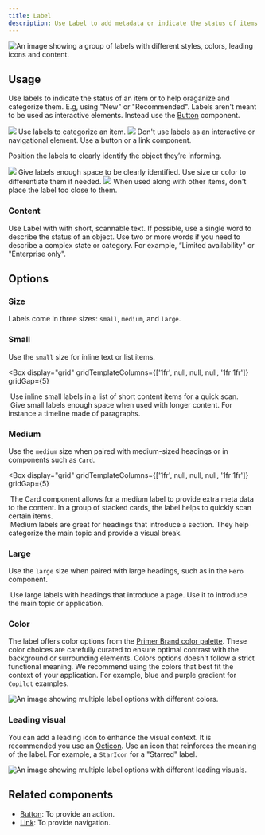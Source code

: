```yaml
---
title: Label
description: Use Label to add metadata or indicate the status of items.
---
```



![An image showing a group of labels with different styles, colors, leading icons and content.](https://github.com/primer/brand/assets/912236/297f8cc9-326f-4250-adbf-c6ea37b64f7b)

## Usage

Use labels to indicate the status of an item or to help oraganize and categorize them. E.g, using "New" or "Recommended". Labels aren't meant to be used as interactive elements. Instead use the [Button](/components/Button) component.

<DoDontContainer>
  <Do>
    <img src="https://github.com/primer/brand/assets/912236/fcaa89e3-19c4-4e2f-81ac-a3f7e673034a" />
    <Caption>Use labels to categorize an item.</Caption>
  </Do>
  <Dont>
    <img src="https://github.com/primer/brand/assets/912236/aecf5346-e054-4dc0-b9a8-e4546bec4795" />
    <Caption>
      Don't use labels as an interactive or navigational element. Use a button
      or a link component.
    </Caption>
  </Dont>
</DoDontContainer>

Position the labels to clearly identify the object they’re informing.

<DoDontContainer>
  <Do>
    <img src="https://github.com/primer/brand/assets/912236/e7a44547-975b-4538-a293-92dae75907df" />
    <Caption>
      Give labels enough space to be clearly identified. Use size or color to
      differentiate them if needed.
    </Caption>
  </Do>
  <Dont>
    <img src="https://github.com/primer/brand/assets/912236/a6e606fc-cabd-4454-81d4-5e7e2befe0f1" />
    <Caption>
      When used along with other items, don't place the label too close to them.
    </Caption>
  </Dont>
</DoDontContainer>

### Content

Use Label with with short, scannable text. If possible, use a single word to describe the status of an object. Use two or more words if you need to describe a complex state or category. For example, “Limited availability" or "Enterprise only".

## Options

### Size

Labels come in three sizes: `small`, `medium`, and `large`.

### Small

Use the `small` size for inline text or list items.

<Box
  display="grid"
  gridTemplateColumns={['1fr', null, null, null, '1fr 1fr']}
  gridGap={5}
>
  <div>
    <img
      src="https://github.com/primer/brand/assets/912236/ee4b9073-8ae6-4178-bed5-2c54f6949656"
      alt=""
    />
    <Caption>
      Use inline small labels in a list of short content items for a quick scan.
    </Caption>
  </div>
  <div>
    <img
      src="https://github.com/primer/brand/assets/912236/730a7836-40bb-461f-816f-1e1af39e6348"
      alt=""
    />
    <Caption>
      Give small labels enough space when used with longer content. For instance
      a timeline made of paragraphs.
    </Caption>
  </div>
</Box>

### Medium

Use the `medium` size when paired with medium-sized headings or in components such as `Card`.

<Box
  display="grid"
  gridTemplateColumns={['1fr', null, null, null, '1fr 1fr']}
  gridGap={5}
>
  <div>
    <img
      src="https://github.com/primer/brand/assets/912236/02d09a61-1d19-49ed-8a6a-7a1338783dd4"
      alt=""
    />
    <Caption>
      The Card component allows for a medium label to provide extra meta data to
      the content. In a group of stacked cards, the label helps to quickly scan
      certain items.
    </Caption>
  </div>
  <div>
    <img
      src="https://github.com/primer/brand/assets/912236/34891aaf-d79b-454d-aafa-177d1946df5f"
      alt=""
    />
    <Caption>
      Medium labels are great for headings that introduce a section. They help
      categorize the main topic and provide a visual break.
    </Caption>
  </div>
</Box>

### Large

Use the `large` size when paired with large headings, such as in the `Hero` component.

<div>
  <img
    src="https://github.com/primer/brand/assets/912236/7a0da376-5457-4ced-aa78-8157ed8c20c1"
    alt=""
  />
  <Caption>
    Use large labels with headings that introduce a page. Use it to introduce
    the main topic or application.
  </Caption>
</div>

### Color

The label offers color options from the [Primer Brand color palette](/primitives/color). These color choices are carefully curated to ensure optimal contrast with the background or surrounding elements. Colors options doesn't follow a strict functional meaning. We recommend using the colors that best fit the context of your application. For example, blue and purple gradient for `Copilot` examples.

![An image showing multiple label options with different colors.](https://github.com/primer/brand/assets/912236/68c93e16-f4cc-4468-bd5a-34727119ad63)

### Leading visual

You can add a leading icon to enhance the visual context. It is recommended you use an [Octicon](https://primer.style/octicons). Use an icon that reinforces the meaning of the label. For example, a `StarIcon` for a "Starred" label.

![An image showing multiple label options with different leading visuals.](https://github.com/primer/brand/assets/912236/f248e443-eebb-4c61-9a11-fa8a1670761d)

## Related components

- [Button](/components/Button): To provide an action.
- [Link](/components/Link): To provide navigation.
